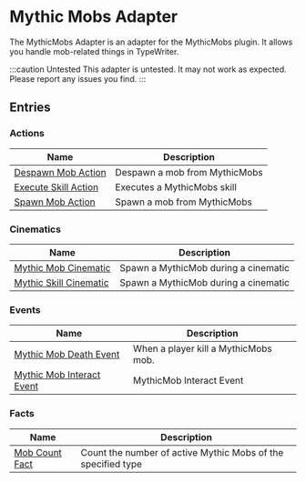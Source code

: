 # Mythic Mobs Adapter

The MythicMobs Adapter is an adapter for the MythicMobs plugin. It allows you handle mob-related things in TypeWriter.

:::caution Untested
This adapter is untested. It may not work as expected. Please report any issues you find.
:::

## Entries

### Actions

| Name | Description |
| ---- | ----------- |
| [Despawn Mob Action](MythicMobsAdapter/entries/action/despawn_mythicmobs_mob) | Despawn a mob from MythicMobs |
| [Execute Skill Action](MythicMobsAdapter/entries/action/execute_mythicmob_skill) | Executes a MythicMobs skill |
| [Spawn Mob Action](MythicMobsAdapter/entries/action/spawn_mythicmobs_mob) | Spawn a mob from MythicMobs |

### Cinematics

| Name | Description |
| ---- | ----------- |
| [Mythic Mob Cinematic](MythicMobsAdapter/entries/cinematic/mythicmob_cinematic) | Spawn a MythicMob during a cinematic |
| [Mythic Skill Cinematic](MythicMobsAdapter/entries/cinematic/mythicskill_cinematic) | Spawn a MythicMob during a cinematic |

### Events

| Name | Description |
| ---- | ----------- |
| [Mythic Mob Death Event](MythicMobsAdapter/entries/event/on_mythic_mob_die) | When a player kill a MythicMobs mob. |
| [Mythic Mob Interact Event](MythicMobsAdapter/entries/event/mythicmobs_interact_event) | MythicMob Interact Event |

### Facts

| Name | Description |
| ---- | ----------- |
| [Mob Count Fact](MythicMobsAdapter/entries/fact/mythic_mob_count_fact) | Count the number of active Mythic Mobs of the specified type |

